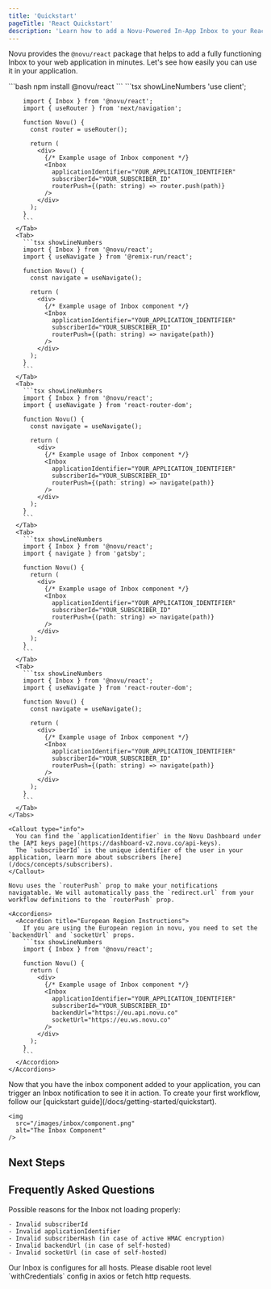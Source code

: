 ```yaml
---
title: 'Quickstart'
pageTitle: 'React Quickstart'
description: 'Learn how to add a Novu-Powered In-App Inbox to your React app'
---
```



Novu provides the `@novu/react` package that helps to add a fully functioning Inbox to your web application in minutes. Let's see how easily you can use it in your application.

<Steps>
  <Step title="Install the Inbox package">
    ```bash 
    npm install @novu/react 
    ```
  </Step>

  <Step title="Add the inbox code to your react file">
    <Tabs items={['Next.js', 'Remix', 'React Router', 'Gatsby', 'Create React App']}>
      <Tab>
        ```tsx showLineNumbers
        'use client';
        
        import { Inbox } from '@novu/react';
        import { useRouter } from 'next/navigation';
        
        function Novu() {
          const router = useRouter();
          
          return (
            <div>
              {/* Example usage of Inbox component */}
              <Inbox
                applicationIdentifier="YOUR_APPLICATION_IDENTIFIER"
                subscriberId="YOUR_SUBSCRIBER_ID"
                routerPush={(path: string) => router.push(path)}
              />
            </div>
          );
        }
        ```
      </Tab>
      <Tab>
        ```tsx showLineNumbers
        import { Inbox } from '@novu/react';
        import { useNavigate } from '@remix-run/react';
        
        function Novu() {
          const navigate = useNavigate();
          
          return (
            <div>
              {/* Example usage of Inbox component */}
              <Inbox
                applicationIdentifier="YOUR_APPLICATION_IDENTIFIER"
                subscriberId="YOUR_SUBSCRIBER_ID"
                routerPush={(path: string) => navigate(path)}
              />
            </div>
          );
        }
        ```
      </Tab>
      <Tab>
        ```tsx showLineNumbers
        import { Inbox } from '@novu/react';
        import { useNavigate } from 'react-router-dom';
        
        function Novu() {
          const navigate = useNavigate();
          
          return (
            <div>
              {/* Example usage of Inbox component */}
              <Inbox
                applicationIdentifier="YOUR_APPLICATION_IDENTIFIER"
                subscriberId="YOUR_SUBSCRIBER_ID"
                routerPush={(path: string) => navigate(path)}
              />
            </div>
          );
        }
        ```
      </Tab>
      <Tab>
        ```tsx showLineNumbers
        import { Inbox } from '@novu/react';
        import { navigate } from 'gatsby';
        
        function Novu() {
          return (
            <div>
              {/* Example usage of Inbox component */}
              <Inbox
                applicationIdentifier="YOUR_APPLICATION_IDENTIFIER"
                subscriberId="YOUR_SUBSCRIBER_ID"
                routerPush={(path: string) => navigate(path)}
              />
            </div>
          );
        }
        ```
      </Tab>
      <Tab>
        ```tsx showLineNumbers
        import { Inbox } from '@novu/react';
        import { useNavigate } from 'react-router-dom';
        
        function Novu() {
          const navigate = useNavigate();
          
          return (
            <div>
              {/* Example usage of Inbox component */}
              <Inbox
                applicationIdentifier="YOUR_APPLICATION_IDENTIFIER"
                subscriberId="YOUR_SUBSCRIBER_ID"
                routerPush={(path: string) => navigate(path)}
              />
            </div>
          );
        }
        ```
      </Tab>
    </Tabs>

    <Callout type="info">
      You can find the `applicationIdentifier` in the Novu Dashboard under the [API keys page](https://dashboard-v2.novu.co/api-keys).
      The `subscriberId` is the unique identifier of the user in your application, learn more about subscribers [here](/docs/concepts/subscribers).
    </Callout>

    Novu uses the `routerPush` prop to make your notifications navigatable. We will automatically pass the `redirect.url` from your workflow definitions to the `routerPush` prop.

    <Accordions>
      <Accordion title="European Region Instructions">
        If you are using the European region in novu, you need to set the `backendUrl` and `socketUrl` props.
        ```tsx showLineNumbers
        import { Inbox } from '@novu/react';

        function Novu() {
          return (
            <div>
              {/* Example usage of Inbox component */}
              <Inbox
                applicationIdentifier="YOUR_APPLICATION_IDENTIFIER"
                subscriberId="YOUR_SUBSCRIBER_ID"
                backendUrl="https://eu.api.novu.co"
                socketUrl="https://eu.ws.novu.co"
              />
            </div>
          );
        }
        ```
      </Accordion>
    </Accordions>
  </Step>

  <Step title="Trigger a notification">
    Now that you have the inbox component added to your application, you can trigger an Inbox notification to see it in action.
    To create your first workflow, follow our [quickstart guide](/docs/getting-started/quickstart).

    <img 
      src="/images/inbox/component.png" 
      alt="The Inbox Component"
    />
  </Step>
</Steps>

## Next Steps

<Cards>
  <Card 
    title="Customize the inbox" 
    href="/inbox/react/styling"
    description="Learn how to customize the inbox with your own branding and design."
  />
  <Card
    title="Learn the components"
    href="/inbox/react/components/overview"
    description="Learn more about the composable components of the inbox."
  />
</Cards>

## Frequently Asked Questions

<Accordions>
  <Accordion title="The Inbox is not loading properly.">
    Possible reasons for the Inbox not loading properly:

    - Invalid subscriberId
    - Invalid applicationIdentifier
    - Invalid subscriberHash (in case of active HMAC encryption)
    - Invalid backendUrl (in case of self-hosted)
    - Invalid socketUrl (in case of self-hosted)
  </Accordion>
  <Accordion title="How to fix CORS error with Inbox?">
    Our Inbox is configures for all hosts. Please disable root level `withCredentials` config in axios or fetch http requests.
  </Accordion>
</Accordions>
